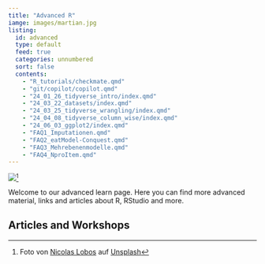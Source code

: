 ```yaml
---
title: "Advanced R"
iamge: images/martian.jpg
listing:
  id: advanced
  type: default
  feed: true
  categories: unnumbered
  sort: false
  contents:
    - "R_tutorials/checkmate.qmd"
    - "git/copilot/copilot.qmd"
    - "24_01_26_tidyverse_intro/index.qmd"
    - "24_03_22_datasets/index.qmd"
    - "24_03_25_tidyverse_wrangling/index.qmd"
    - "24_04_08_tidyverse_column_wise/index.qmd"
    - "24_06_03_ggplot2/index.qmd"
    - "FAQ1_Imputationen.qmd"
    - "FAQ2_eatModel-Conquest.qmd"
    - "FAQ3_Mehrebenenmodelle.qmd"
    - "FAQ4_NproItem.qmd"
---
```


![](./images/martian.jpg)[^1]

[^1]: Foto von <a href="https://unsplash.com/de/@lobosnico?utm_content=creditCopyText&utm_medium=referral&utm_source=unsplash">Nicolas Lobos</a> auf <a href="https://unsplash.com/de/fotos/fotografie-eines-astronauten-der-tagsuber-neben-einer-felsformation-steht-NR_tXTuyTak?utm_content=creditCopyText&utm_medium=referral&utm_source=unsplash">Unsplash</a>

Welcome to our advanced learn page. Here you can find more advanced material, links and articles about R, RStudio and more.

## Articles and Workshops

::: {advanced}
:::
